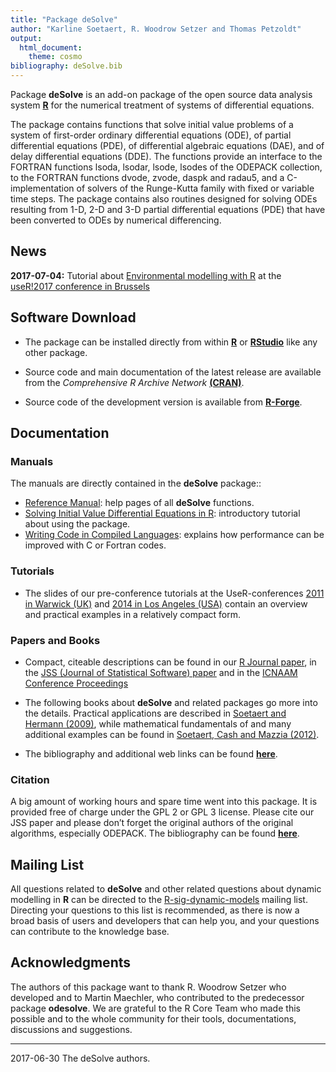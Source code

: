 ---
title: "Package deSolve"
author: "Karline Soetaert, R. Woodrow Setzer and Thomas Petzoldt"
output: 
  html_document:
    theme: cosmo
bibliography: deSolve.bib
---

Package **deSolve** is an add-on package of the open source data analysis system 
<a href="http://www.r-project.org" target="_top">**R**</a> for the numerical treatment of systems of differential equations.

The package contains functions that solve initial value problems of a system of first-order ordinary differential equations (ODE), of partial differential equations (PDE), of differential algebraic equations (DAE), and of delay differential equations (DDE). The functions provide an interface to the FORTRAN functions lsoda, lsodar, lsode, lsodes of the ODEPACK collection, to the FORTRAN functions dvode, zvode, daspk and radau5, and a C-implementation of solvers of the Runge-Kutta family with fixed or variable time steps. The package contains also routines designed for solving ODEs resulting from 1-D, 2-D and 3-D partial differential equations (PDE) that have been converted to ODEs by numerical differencing.

## News

**2017-07-04:** Tutorial about [Environmental modelling with R](http://desolve.r-forge.r-project.org/user2017) at the [useR!2017 conference in Brussels](https://user2017.brussels/)

## Software Download

* The package can be installed directly from within <a href="http://www.r-project.org" target="_top">**R**</a>  or <a href="http://www.rstudio.com" target="_top">**RStudio**</a>  like any other package. 

* Source code and main documentation of the latest release are available from the *Comprehensive R Archive Network* 
<a href="http://cran.r-project.org/web/packages/deSolve" target="_top">**(CRAN)**</a>. 

* Source code of the development version is available from <a href="http://r-forge.r-project.org/projects/desolve/" target="_top">**R-Forge**</a>.

## Documentation

### Manuals

The manuals are directly contained in the **deSolve** package::

* [Reference Manual](http://cran.r-project.org/web/packages/deSolve/deSolve.pdf): help pages of all **deSolve** functions.
* [Solving Initial Value Differential Equations in R](http://cran.r-project.org/web/packages/deSolve/vignettes/deSolve.pdf): introductory tutorial about using the package.
* [Writing Code in Compiled Languages](http://cran.r-project.org/web/packages/deSolve/vignettes/compiledCode.pdf): explains how performance can be improved with C or Fortran codes.

### Tutorials

* The slides of our pre-conference tutorials at the UseR-conferences [2011 in Warwick (UK)](slides/tutorial.pdf) and [2014 in Los Angeles (USA)](user2014/tutorial.pdf) contain an overview and practical examples in a relatively compact form.


### Papers and Books

* Compact, citeable descriptions can be found in our 
<a href="http://journal.r-project.org/archive/2010-2/RJournal_2010-2_Soetaert~et~al.pdf" target="_top">R Journal paper</a>, 
in the 
<a href="http://www.jstatsoft.org/v33/i09" target="_top">JSS (Journal of Statistical Software) paper</a> and in the 
<a href="http://dx.doi.org/10.1063/1.3498463" target="_top">ICNAAM Conference Proceedings</a>

* The following books about **deSolve** and related packages go more into the details. 
Practical applications are described in <a href="http://www.springer.com/cn/book/9781402086236" target="_top">Soetaert and Hermann (2009)</a>, 
while mathematical fundamentals of and many additional examples can be found in 
<a href="http://www.springer.com/cn/book/9783642280696" target="_top">Soetaert, Cash and Mazzia (2012)</a>.

* The bibliography and additional web links can be found [**here**](bibliography.html).


### Citation

A big amount of working hours and spare time went into this package. It is provided free of charge under the GPL 2 or GPL 3 license. Please cite our JSS paper and please don't forget the original authors of the original algorithms, especially ODEPACK. The bibliography can be found [**here**](bibliography.html).


## Mailing List

All questions related to **deSolve** and other related questions about dynamic modelling in **R** can be directed to the
[R-sig-dynamic-models](https://stat.ethz.ch/mailman/listinfo/r-sig-dynamic-models) mailing list. Directing your questions to this list is recommended, as there is now a broad basis of users and developers that can help you, and your questions can contribute to the knowledge base.


## Acknowledgments

The authors of this package want to thank R. Woodrow Setzer who developed and to Martin Maechler, who contributed
to the predecessor package **odesolve**. We are grateful to the R Core Team who made this possible and to the whole
community for their tools, documentations, discussions and suggestions.

----

2017-06-30 The deSolve authors.







